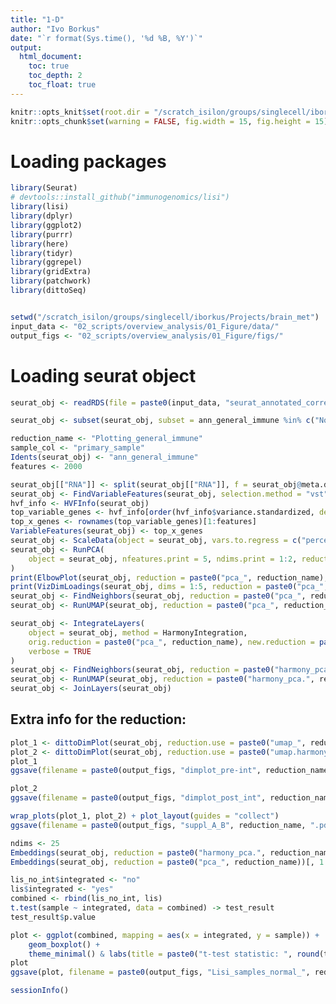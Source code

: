 ```yaml
---
title: "1-D"
author: "Ivo Borkus"
date: "`r format(Sys.time(), '%d %B, %Y')`"
output:  
  html_document:
    toc: true
    toc_depth: 2
    toc_float: true
---
```

```r
knitr::opts_knit$set(root.dir = "/scratch_isilon/groups/singlecell/iborkus/Projects/brain_met") # nolint
knitr::opts_chunk$set(warning = FALSE, fig.width = 15, fig.height = 15)
```

# Loading packages

```R
library(Seurat)
# devtools::install_github("immunogenomics/lisi")
library(lisi)
library(dplyr)
library(ggplot2)
library(purrr)
library(here)
library(tidyr)
library(ggrepel)
library(gridExtra)
library(patchwork)
library(dittoSeq)


setwd("/scratch_isilon/groups/singlecell/iborkus/Projects/brain_met")
input_data <- "02_scripts/overview_analysis/01_Figure/data/"
output_figs <- "02_scripts/overview_analysis/01_Figure/figs/"
```

# Loading seurat object
```R
seurat_obj <- readRDS(file = paste0(input_data, "seurat_annotated_correctly.rds"))
```

```R
seurat_obj <- subset(seurat_obj, subset = ann_general_immune %in% c("Not-annotated"), invert = TRUE)
```


```R
reduction_name <- "Plotting_general_immune"
sample_col <- "primary_sample"
Idents(seurat_obj) <- "ann_general_immune"
features <- 2000

seurat_obj[["RNA"]] <- split(seurat_obj[["RNA"]], f = seurat_obj@meta.data[[sample_col]])
seurat_obj <- FindVariableFeatures(seurat_obj, selection.method = "vst", nfeatures = features, verbose = TRUE)
hvf_info <- HVFInfo(seurat_obj)
top_variable_genes <- hvf_info[order(hvf_info$variance.standardized, decreasing = TRUE), ]
top_x_genes <- rownames(top_variable_genes)[1:features]
VariableFeatures(seurat_obj) <- top_x_genes
seurat_obj <- ScaleData(object = seurat_obj, vars.to.regress = c("percent_mt"), features = top_x_genes, verbose = FALSE)
seurat_obj <- RunPCA(
    object = seurat_obj, nfeatures.print = 5, ndims.print = 1:2, reduction.name = paste0("pca_", reduction_name)
)
print(ElbowPlot(seurat_obj, reduction = paste0("pca_", reduction_name), ndims = 100))
print(VizDimLoadings(seurat_obj, dims = 1:5, reduction = paste0("pca_", reduction_name), nfeatures = 15))
seurat_obj <- FindNeighbors(seurat_obj, reduction = paste0("pca_", reduction_name), dims = 1:25)
seurat_obj <- RunUMAP(seurat_obj, reduction = paste0("pca_", reduction_name), dims = 1:25, reduction.name = paste0("umap_", reduction_name))

seurat_obj <- IntegrateLayers(
    object = seurat_obj, method = HarmonyIntegration,
    orig.reduction = paste0("pca_", reduction_name), new.reduction = paste0("harmony_pca.", reduction_name),
    verbose = TRUE
)
seurat_obj <- FindNeighbors(seurat_obj, reduction = paste0("harmony_pca.", reduction_name), dims = 1:25)
seurat_obj <- RunUMAP(seurat_obj, reduction = paste0("harmony_pca.", reduction_name), dims = 1:25, reduction.name = paste0("umap.harmony.", reduction_name))
seurat_obj <- JoinLayers(seurat_obj)
```

## Extra info for the reduction:

```R
plot_1 <- dittoDimPlot(seurat_obj, reduction.use = paste0("umap_", reduction_name), var = "primary_sample", do.label = F, do.raster = TRUE, theme = theme_minimal(), show.axes.numbers = FALSE, xlab = "", ylab = "")
plot_2 <- dittoDimPlot(seurat_obj, reduction.use = paste0("umap.harmony.", reduction_name), var = "primary_sample", do.label = F, do.raster = TRUE, theme = theme_minimal(), show.axes.numbers = FALSE, xlab = "", ylab = "")
plot_1
ggsave(filename = paste0(output_figs, "dimplot_pre-int", reduction_name, ".pdf"), width = 10, height = 10)

plot_2
ggsave(filename = paste0(output_figs, "dimplot_post_int", reduction_name, ".pdf"), width = 10, height = 10)

wrap_plots(plot_1, plot_2) + plot_layout(guides = "collect")
ggsave(filename = paste0(output_figs, "suppl_A_B", reduction_name, ".pdf"), width = 20, height = 10)
```

```R
ndims <- 25
Embeddings(seurat_obj, reduction = paste0("harmony_pca.", reduction_name))[, 1:25] %>% compute_lisi(, meta_data = seurat_obj@meta.data, label_colnames = c("sample")) -> lis
Embeddings(seurat_obj, reduction = paste0("pca_", reduction_name))[, 1:25] %>% compute_lisi(, meta_data = seurat_obj@meta.data, label_colnames = c("sample")) -> lis_no_int

lis_no_int$integrated <- "no"
lis$integrated <- "yes"
combined <- rbind(lis_no_int, lis)
t.test(sample ~ integrated, data = combined) -> test_result
test_result$p.value

plot <- ggplot(combined, mapping = aes(x = integrated, y = sample)) +
    geom_boxplot() +
    theme_minimal() & labs(title = paste0("t-test statistic: ", round(test_result$statistic, 2)))
plot
ggsave(plot, filename = paste0(output_figs, "Lisi_samples_normal_", reduction_name, ".pdf"), width = 4, height = 4)
```


```R
sessionInfo()
```
